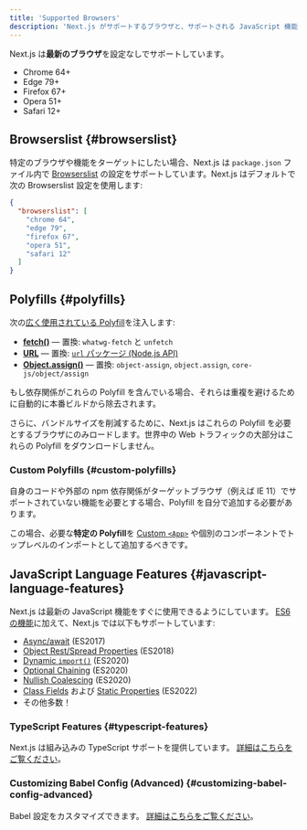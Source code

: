 ```yaml
---
title: 'Supported Browsers'
description: 'Next.js がサポートするブラウザと、サポートされる JavaScript 機能について。'
---
```


Next.js は**最新のブラウザ**を設定なしでサポートしています。

- Chrome 64+
- Edge 79+
- Firefox 67+
- Opera 51+
- Safari 12+

## Browserslist {#browserslist}

特定のブラウザや機能をターゲットにしたい場合、Next.js は `package.json` ファイル内で [Browserslist](https://browsersl.ist) の設定をサポートしています。Next.js はデフォルトで次の Browserslist 設定を使用します:

```json title="package.json"
{
  "browserslist": [
    "chrome 64",
    "edge 79",
    "firefox 67",
    "opera 51",
    "safari 12"
  ]
}
```

## Polyfills {#polyfills}

次の[広く使用されている Polyfill](https://github.com/vercel/next.js/blob/canary/packages/next-polyfill-nomodule/src/index.js)を注入します:

- [**fetch()**](https://developer.mozilla.org/docs/Web/API/Fetch_API) — 置換: `whatwg-fetch` と `unfetch`
- [**URL**](https://developer.mozilla.org/docs/Web/API/URL) — 置換: [`url` パッケージ (Node.js API)](https://nodejs.org/api/url.html)
- [**Object.assign()**](https://developer.mozilla.org/docs/Web/JavaScript/Reference/Global_Objects/Object/assign) — 置換: `object-assign`, `object.assign`, `core-js/object/assign`

もし依存関係がこれらの Polyfill を含んでいる場合、それらは重複を避けるために自動的に本番ビルドから除去されます。

さらに、バンドルサイズを削減するために、Next.js はこれらの Polyfill を必要とするブラウザにのみロードします。世界中の Web トラフィックの大部分はこれらの Polyfill をダウンロードしません。

### Custom Polyfills {#custom-polyfills}

自身のコードや外部の npm 依存関係がターゲットブラウザ（例えば IE 11）でサポートされていない機能を必要とする場合、Polyfill を自分で追加する必要があります。

この場合、必要な**特定の Polyfill**を [Custom `<App>`](https://nextjs.org/docs/canary/pages/building-your-application/routing/custom-app) や個別のコンポーネントでトップレベルのインポートとして追加するべきです。

## JavaScript Language Features {#javascript-language-features}

Next.js は最新の JavaScript 機能をすぐに使用できるようにしています。 [ES6 の機能](https://github.com/lukehoban/es6features)に加えて、Next.js では以下もサポートしています:

- [Async/await](https://github.com/tc39/ecmascript-asyncawait) (ES2017)
- [Object Rest/Spread Properties](https://github.com/tc39/proposal-object-rest-spread) (ES2018)
- [Dynamic `import()`](https://github.com/tc39/proposal-dynamic-import) (ES2020)
- [Optional Chaining](https://github.com/tc39/proposal-optional-chaining) (ES2020)
- [Nullish Coalescing](https://github.com/tc39/proposal-nullish-coalescing) (ES2020)
- [Class Fields](https://github.com/tc39/proposal-class-fields) および [Static Properties](https://github.com/tc39/proposal-static-class-features) (ES2022)
- その他多数！

### TypeScript Features {#typescript-features}

Next.js は組み込みの TypeScript サポートを提供しています。 [詳細はこちらをご覧ください](https://nextjs.org/docs/canary/pages/api-reference/config/typescript)。

### Customizing Babel Config (Advanced) {#customizing-babel-config-advanced}

Babel 設定をカスタマイズできます。 [詳細はこちらをご覧ください](https://nextjs.org/docs/canary/pages/building-your-application/configuring/babel)。
